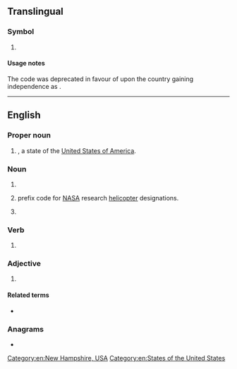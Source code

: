 {{also|Nh|nH|n.h.|N.H.|nḥ|nḫ}}
==Translingual==

===Symbol===
{{mul-symbol}}

# {{ISO 3166|1|2|obs=1|New Hebrides|from=1974|to=1980}}
#: {{syn|mul|NHB|qq1={{w|ISO 3166-1 alpha-3|alpha-3}} 1974{{ndash}}1980|VU|qq2=1980{{ndash}}present, as {{w|Vanuatu}}}}

====Usage notes====
The code was deprecated in favour of {{l|mul|VU}} upon the country gaining independence as {{w|Vanuatu}}.

----

==English==

===Proper noun===
{{head|en|proper noun}}

# {{abbreviation of|en|[[New Hampshire]]|nodot=1}}, a state of the [[United States of America]].

===Noun===
{{en-noun}}

# {{init of|en|[[nursing home]]}}
# {{lb|en|US|aviation}} prefix code for [[NASA]] research [[helicopter]] designations.
# {{lb|en|athletics}} {{abbreviation of|en|no-height}}

===Verb===
{{en-verb}}

# {{lb|en|athletics}} {{abbreviation of|en|no-height}}

===Adjective===
{{en-adj|-}}

# {{lb|en|philately}} {{initialism of|en|[[never]] [[hinged]]}}

====Related terms====
* {{l|en|MNH}}

===Anagrams===
* {{anagrams|en|a=hn|HN|Hn.}}

[[Category:en:New Hampshire, USA]]
[[Category:en:States of the United States]]
